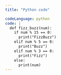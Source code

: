 ```yaml
---
title: "Python code"

codeLanguage: python
code: |
  def fizz_buzz(num):
    if num % 15 == 0:
      print("FizzBuzz")
    elif num % 5 == 0:
      print("Buzz")
    elif num % 3 == 0:
      print("Fizz")
    else:
      print(num)
---
```

